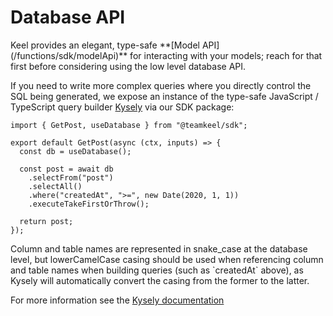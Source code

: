 # Database API

<Callout type="info">
  Keel provides an elegant, type-safe **[Model API](/functions/sdk/modelApi)** for interacting with your models; reach for that first before considering using the low level database API.
</Callout>

If you need to write more complex queries where you directly control the SQL being generated, we expose an instance of the type-safe JavaScript / TypeScript query builder [Kysely](https://kysely.dev/) via our SDK package:

```tsx
import { GetPost, useDatabase } from "@teamkeel/sdk";

export default GetPost(async (ctx, inputs) => {
  const db = useDatabase();

  const post = await db
    .selectFrom("post")
    .selectAll()
    .where("createdAt", ">=", new Date(2020, 1, 1))
    .executeTakeFirstOrThrow();

  return post;
});
```


<Callout>
  Column and table names are represented in snake_case at the database level,
  but lowerCamelCase casing should be used when referencing column and table
  names when building queries (such as `createdAt` above), as Kysely will
  automatically convert the casing from the former to the latter.
</Callout>

For more information see the [Kysely documentation](https://kysely.dev/docs/intro)
